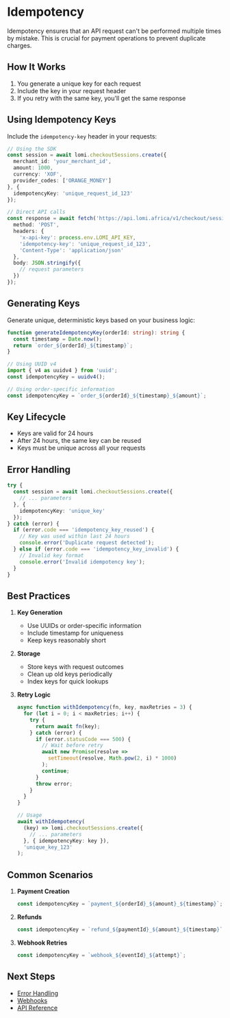 # Idempotency

Idempotency ensures that an API request can't be performed multiple times by mistake. This is crucial for payment operations to prevent duplicate charges.

## How It Works

1. You generate a unique key for each request
2. Include the key in your request header
3. If you retry with the same key, you'll get the same response

## Using Idempotency Keys

Include the `idempotency-key` header in your requests:

```typescript
// Using the SDK
const session = await lomi.checkoutSessions.create({
  merchant_id: 'your_merchant_id',
  amount: 1000,
  currency: 'XOF',
  provider_codes: ['ORANGE_MONEY']
}, {
  idempotencyKey: 'unique_request_id_123'
});

// Direct API calls
const response = await fetch('https://api.lomi.africa/v1/checkout/sessions', {
  method: 'POST',
  headers: {
    'x-api-key': process.env.LOMI_API_KEY,
    'idempotency-key': 'unique_request_id_123',
    'Content-Type': 'application/json'
  },
  body: JSON.stringify({
    // request parameters
  })
});
```

## Generating Keys

Generate unique, deterministic keys based on your business logic:

```typescript
function generateIdempotencyKey(orderId: string): string {
  const timestamp = Date.now();
  return `order_${orderId}_${timestamp}`;
}

// Using UUID v4
import { v4 as uuidv4 } from 'uuid';
const idempotencyKey = uuidv4();

// Using order-specific information
const idempotencyKey = `order_${orderId}_${timestamp}_${amount}`;
```

## Key Lifecycle

- Keys are valid for 24 hours
- After 24 hours, the same key can be reused
- Keys must be unique across all your requests

## Error Handling

```typescript
try {
  const session = await lomi.checkoutSessions.create({
    // ... parameters
  }, {
    idempotencyKey: 'unique_key'
  });
} catch (error) {
  if (error.code === 'idempotency_key_reused') {
    // Key was used within last 24 hours
    console.error('Duplicate request detected');
  } else if (error.code === 'idempotency_key_invalid') {
    // Invalid key format
    console.error('Invalid idempotency key');
  }
}
```

## Best Practices

1. **Key Generation**
   - Use UUIDs or order-specific information
   - Include timestamp for uniqueness
   - Keep keys reasonably short

2. **Storage**
   - Store keys with request outcomes
   - Clean up old keys periodically
   - Index keys for quick lookups

3. **Retry Logic**
   ```typescript
   async function withIdempotency(fn, key, maxRetries = 3) {
     for (let i = 0; i < maxRetries; i++) {
       try {
         return await fn(key);
       } catch (error) {
         if (error.statusCode === 500) {
           // Wait before retry
           await new Promise(resolve => 
             setTimeout(resolve, Math.pow(2, i) * 1000)
           );
           continue;
         }
         throw error;
       }
     }
   }
   
   // Usage
   await withIdempotency(
     (key) => lomi.checkoutSessions.create({
       // ... parameters
     }, { idempotencyKey: key }),
     'unique_key_123'
   );
   ```

## Common Scenarios

1. **Payment Creation**
   ```typescript
   const idempotencyKey = `payment_${orderId}_${amount}_${timestamp}`;
   ```

2. **Refunds**
   ```typescript
   const idempotencyKey = `refund_${paymentId}_${amount}_${timestamp}`;
   ```

3. **Webhook Retries**
   ```typescript
   const idempotencyKey = `webhook_${eventId}_${attempt}`;
   ```

## Next Steps

- [Error Handling](./error-handling)
- [Webhooks](./handling-webhooks)
- [API Reference](/api-reference) 